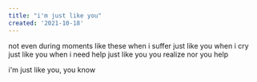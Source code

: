 ```yaml
---
title: "i'm just like you"
created: '2021-10-18'
---
```


not even during moments like these
when i suffer just like you
when i cry just like you
when i need help just like you
you realize
nor you help

i'm just like you, you know
